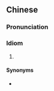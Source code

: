 {{also|锅嫌壶黑}}
==Chinese==
{{zh-forms|s=锅嫌壶黑}}

===Pronunciation===
{{zh-pron
|m=guōxiánhúhēi
|cat=id
}}

===Idiom===
{{zh-idiom}}

# {{n-g|literal translation of {{m|en|pot calling the kettle black}}}}

====Synonyms====
* {{zh-l|五十步笑百步}}